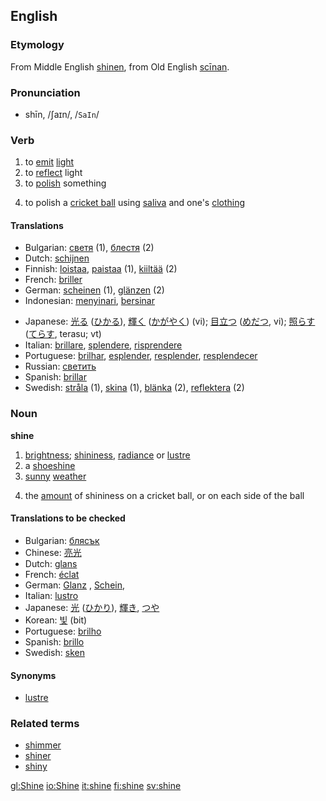 ==English==
===Etymology===
From Middle English [[shinen]], from Old English [[scinan|scīnan]].
===Pronunciation===
*shīn, /ʃaɪn/, /<tt>SaIn</tt>/

===Verb===
{{irregverb|'''to shine'''|'''[[shines]]'''|'''[[shined]] '''or''' [[shone]]'''|'''[[shined]] '''or''' [[shone]]'''|'''[[shining]]'''}}

# to [[emit]] [[light]]
# to [[reflect]] light
# to [[polish]] something
#{{cricket}} to polish a [[cricket ball]] using [[saliva]] and one's [[clothing]]

====Translations====
{{top}}
*Bulgarian: [[светя]] (1), [[блестя]] (2)
*Dutch: [[schijnen]]
*Finnish: [[loistaa]], [[paistaa]] (1), [[kiiltää]] (2)
*French: [[briller]]
*German: [[scheinen]] (1), [[glänzen]] (2)
*Indonesian: [[sinar|menyinari]], [[sinar|bersinar]]
{{mid}}
*Japanese: [[光る]] ([[ひかる]]), [[輝く]] ([[かがやく]]) (vi); [[目立つ]] ([[めだつ]], vi); [[照らす]] ([[てらす]], terasu; vt)
*Italian: [[brillare]], [[splendere]], [[risprendere]]
*Portuguese: [[brilhar]], [[esplender]], [[resplender]], [[resplendecer]]
*Russian: [[светить]]
*Spanish: [[brillar]]
*Swedish: [[stråla]] (1), [[skina]] (1), [[blänka]] (2), [[reflektera]] (2)
{{bottom}}

===Noun===
'''shine'''
# [[brightness]]; [[shininess]], [[radiance]] or [[lustre]]
# a [[shoeshine]]
# [[sunny]] [[weather]]
#{{cricket}} the [[amount]] of shininess on a cricket ball, or on each side of the ball

{{checktrans}}

====Translations to be checked====
*Bulgarian: [[блясък]] {{m}}
*Chinese: [[亮光]]
*Dutch: [[glans]] {{m}}
*French: [[éclat]] {{m}}
*German: [[Glanz]] {{m}}, [[Schein]], {{m}}
*Italian: [[lustro]] {{m}}
*Japanese: [[光]] ([[ひかり]]), [[輝き]], [[つや]]
*Korean: [[빛]] (bit)
*Portuguese: [[brilho]] {{m}}
*Spanish: [[brillo]] {{m}}
*Swedish: [[sken]] {{n}}

====Synonyms====
*[[lustre]]

===Related terms===
*[[shimmer]]
*[[shiner]]
*[[shiny]]

[[gl:Shine]]
[[io:Shine]]
[[it:shine]]
[[fi:shine]]
[[sv:shine]]